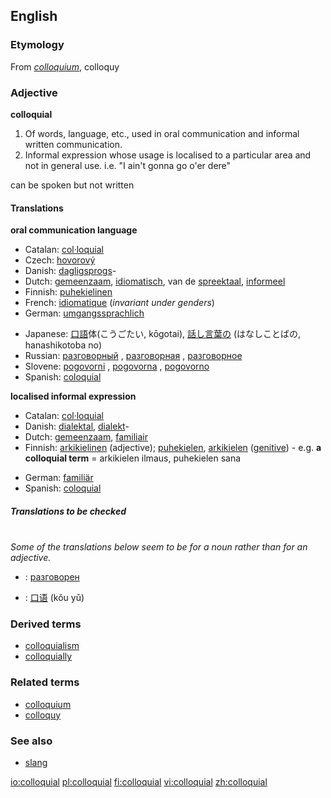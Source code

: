 ==English==

===Etymology===
From {{L.}} ''[[colloquium]]'', colloquy

===Adjective===
'''colloquial'''

# Of words, language, etc., used in oral communication and informal written communication.
# Informal expression whose usage is localised to a particular area and not in general use. i.e. "I ain't gonna go o'er dere"
can be spoken but not written

====Translations====
'''oral communication language'''
{{top}}
*Catalan: [[col·loquial]]
*Czech: [[hovorový]]
*Danish: [[dagligsprog]]s-
*Dutch: [[gemeenzaam]], [[idiomatisch]], van de [[spreektaal]], [[informeel]]
*Finnish: [[puhekielinen]]
*French: [[idiomatique]] (''invariant under genders'')
*German: [[umgangssprachlich]]
{{mid}}
*Japanese: [[口語]]体(こうごたい, kōgotai), [[話し言葉]]の (はなしことばの, hanashikotoba no)
*Russian: [[разговорный]] {{m}}, [[разговорная]] {{f}}, [[разговорное]] {{n}}
*Slovene: [[pogovorni]] {{m}}, [[pogovorna]] {{f}}, [[pogovorno]] {{n}}
*Spanish: [[coloquial]]
{{bottom}}

'''localised informal expression'''
{{top}}
*Catalan: [[col·loquial]]
*Danish: [[dialektal]], [[dialekt]]-
*Dutch: [[gemeenzaam]], [[familiair]]
*Finnish: [[arkikielinen]] (adjective); [[puhekielen]], [[arkikielen]] ([[genitive]]) - e.g. '''a colloquial term''' = arkikielen ilmaus, puhekielen sana
{{mid}}
*German: [[familiär]]
*Spanish: [[coloquial]]
{{bottom}}

=====Translations to be checked=====
<!--Remove this section once all of the translations below have been moved into the tables above.-->
{{checktrans}}<br>

''Some of the translations below seem to be for a noun rather than for an adjective.''
*{{ttbc|Bulgarian}}: [[разговорен]] {{m}}
*{{ttbc|Chinese}}: [[口语]] (kǒu yǔ)

===Derived terms===
*[[colloquialism]]
*[[colloquially]]

===Related terms===
*[[colloquium]]
*[[colloquy]]

===See also===
*[[slang]]

[[io:colloquial]]
[[pl:colloquial]]
[[fi:colloquial]]
[[vi:colloquial]]
[[zh:colloquial]]